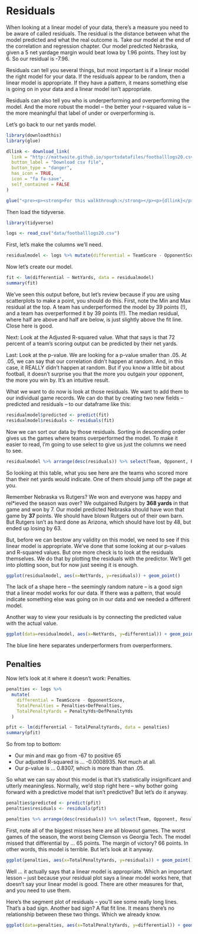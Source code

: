 # Residuals

When looking at a linear model of your data, there's a measure you need to be aware of called residuals. The residual is the distance between what the model predicted and what the real outcome is. Take our model at the end of the correlation and regression chapter. Our model predicted Nebraska, given a 5 net yardage margin would beat Iowa by 1.96 points. They lost by 6. So our residual is -7.96. 

Residuals can tell you several things, but most important is if a linear model the right model for your data. If the residuals appear to be random, then a linear model is appropriate. If they have a pattern, it means something else is going on in your data and a linear model isn't appropriate. 

Residuals can also tell you who is underperforming and overperforming the model. And the more robust the model -- the better your r-squared value is -- the more meaningful that label of under or overperforming is. 

Let's go back to our net yards model.

```r
library(downloadthis)
library(glue)

dllink <- download_link(
  link = "http://mattwaite.github.io/sportsdatafiles/footballlogs20.csv",
  button_label = "Download csv file",
  button_type = "danger",
  has_icon = TRUE,
  icon = "fa fa-save",
  self_contained = FALSE
)

glue("<pre><p><strong>For this walkthrough:</strong></p><p>{dllink}</p></pre>")

```

Then load the tidyverse.

```r
library(tidyverse)
```

```r
logs <- read_csv("data/footballlogs20.csv")
```

First, let's make the columns we'll need.

```r
residualmodel <- logs %>% mutate(differential = TeamScore - OpponentScore, NetYards = OffensiveYards - DefYards)
```

Now let's create our model.

```r
fit <- lm(differential ~ NetYards, data = residualmodel)
summary(fit)
```

We've seen this output before, but let's review because if you are using scatterplots to make a point, you should do this. First, note the Min and Max residual at the top. A team has underperformed the model by 39 points (!), and a team has overperformed it by 39 points (!!). The median residual, where half are above and half are below, is just slightly above the fit line. Close here is good. 

Next: Look at the Adjusted R-squared value. What that says is that 72 percent of a team's scoring output can be predicted by their net yards.  

Last: Look at the p-value. We are looking for a p-value smaller than .05. At .05, we can say that our correlation didn't happen at random. And, in this case, it REALLY didn't happen at random. But if you know a little bit about football, it doesn't surprise you that the more you outgain your opponent, the more you win by. It's an intuitive result.

What we want to do now is look at those residuals. We want to add them to our individual game records. We can do that by creating two new fields -- predicted and residuals -- to our dataframe like this:

```r
residualmodel$predicted <- predict(fit)
residualmodel$residuals <- residuals(fit)
```

Now we can sort our data by those residuals. Sorting in descending order gives us the games where teams overperformed the model. To make it easier to read, I'm going to use select to give us just the columns we need to see.

```r
residualmodel %>% arrange(desc(residuals)) %>% select(Team, Opponent, Result, NetYards, residuals)
```
So looking at this table, what you see here are the teams who scored more than their net yards would indicate. One of them should jump off the page at you.

Remember Nebraska vs Rutgers? We won and everyone was happy and rel*ieved the season was over? We outgained Rutgers by **368 yards** in that game and won by 7. Our model predicted Nebraska should have won that game by **37** points. We should have blown Rutgers out of their own barn. But Rutgers isn't as hard done as Arizona, which should have lost by 48, but ended up losing by 63.  

But, before we can bestow any validity on this model, we need to see if this linear model is appropriate. We've done that some looking at our p-values and R-squared values. But one more check is to look at the residuals themselves. We do that by plotting the residuals with the predictor. We'll get into plotting soon, but for now just seeing it is enough.

```r
ggplot(residualmodel, aes(x=NetYards, y=residuals)) + geom_point()
```

The lack of a shape here -- the seemingly random nature -- is a good sign that a linear model works for our data. If there was a pattern, that would indicate something else was going on in our data and we needed a different model.

Another way to view your residuals is by connecting the predicted value with the actual value.

```r
ggplot(data=residualmodel, aes(x=NetYards, y=differential)) + geom_point() + geom_segment(aes(xend = NetYards, yend = predicted)) + geom_smooth(method=lm, se=FALSE)
```

The blue line here separates underperformers from overperformers.

## Penalties

Now let's look at it where it doesn't work: Penalties. 

```r
penalties <- logs %>% 
  mutate(
    differential = TeamScore - OpponentScore, 
    TotalPenalties = Penalties+DefPenalties,
    TotalPenaltyYards = PenaltyYds+DefPenaltyYds
  )
```


```r
pfit <- lm(differential ~ TotalPenaltyYards, data = penalties)
summary(pfit)
```

So from top to bottom:

* Our min and max go from -67 to positive 65
* Our adjusted R-squared is ... -0.0008935. Not much at all. 
* Our p-value is ... 0.8307, which is more than than .05. 

So what we can say about this model is that it's statistically insignificant and utterly meaningless. Normally, we'd stop right here -- why bother going forward with a predictive model that isn't predictive? But let's do it anyway. 

```r
penalties$predicted <- predict(pfit)
penalties$residuals <- residuals(pfit)
```

```r
penalties %>% arrange(desc(residuals)) %>% select(Team, Opponent, Result, TotalPenaltyYards, residuals)
```

First, note all of the biggest misses here are all blowout games. The worst games of the season, the worst being Clemson vs Georgia Tech. The model missed that differential by ... 65 points. The margin of victory? 66 points. In other words, this model is terrible. But let's look at it anyway. 

```r
ggplot(penalties, aes(x=TotalPenaltyYards, y=residuals)) + geom_point()
```

Well ... it actually says that a linear model is appropriate. Which an important lesson -- just because your residual plot says a linear model works here, that doesn't say your linear model is good. There are other measures for that, and you need to use them. 

Here's the segment plot of residuals -- you'll see some really long lines. That's a bad sign. Another bad sign? A flat fit line. It means there's no relationship between these two things. Which we already know.

```r
ggplot(data=penalties, aes(x=TotalPenaltyYards, y=differential)) + geom_point() + geom_segment(aes(xend = TotalPenaltyYards, yend = predicted)) + geom_smooth(method=lm, se=FALSE)
```

